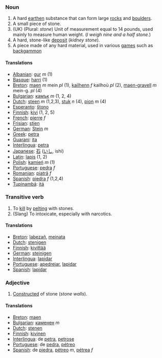 ===Noun===
#A hard [[earth]]en substance that can form large [[rock]]s and [[boulder]]s.
#A small piece of stone.
#(UK) (Plural: <i>stone</i>) Unit of measurement equal to 14 pounds, used mainly to measure human weight.  (''I weigh nine and a half stone.'')
#A hard, stone-like [[deposit]] (''kidney stone'').
#A piece made of any hard material, used in various [[game]]s such as [[backgammon]]

==== Translations ====
*[[Albanian]]: [[gur]] ''m'' (1)
*[[Basque]]: [[harri]] (1)
*[[Breton]]: [[maen]] ''m'' mein ''pl'' (1), [[kailhenn]] ''f'' kailhoù ''pl'' (2), [[maen-gravell]] ''m'' mein-g. ''pl'' (4)
*[[Bulgarian]]: [[камък]] ''m'' (1, 2, 4)
*[[Dutch]]: [[steen]] ''m'' (1,2,3), [[stuk]] ''n'' (4), [[pion]] ''m'' (4)
*[[Esperanto]]: [[ŝtono]]
*[[Finnish]]: [[kivi]] (1, 2, 5)
*[[French]]: [[pierre]] ''f''
*[[Frisian]]: [[stien]]
*[[German]]: [[Stein]] ''m''
*[[Greek]]: [[petra]]
*[[Guarani]]: [[ita]]
*[[Interlingua]]: [[petra]]
*[[Japanese]]: [[石]] ([[いし]], ishi)
*[[Latin]]: [[lapis]] (1, 2)
*[[Polish]]: [[kamień]] ''m'' (1)
*[[Portuguese]]: [[pedra]] ''f''
*[[Romanian]]: [[piatră]] ''f''
*[[Spanish]]: [[piedra]] ''f'' (1,2,4)
*[[Tupinambá]]: [[itá]]

===Transitive verb===
#To [[kill]] by [[pelt]]ing with stones.
#(Slang) To intoxicate, especially with narcotics.

==== Translations ====
*[[Breton]]: [[labezañ]], [[meinata]]
*[[Dutch]]: [[stenigen]]
*[[Finnish]]: [[kivittää]]
*[[German]]: [[steinigen]]
*[[Interlingua]]: [[lapidar]]
*[[Portuguese]]: [[apedrejar]], [[lapidar]]
*[[Spanish]]: [[lapidar]]

===Adjective===
#[[Construct]]ed of stone (''stone walls'').

==== Translations ====
*[[Breton]]: [[maen]]
*[[Bulgarian]]: [[каменен]] ''m''
*[[Dutch]]: [[stenen]]
*[[Finnish]]: [[kivinen]]
*[[Interlingua]]: de [[petra]], [[petrose]]
*[[Portuguese]]: de [[pedra]], [[pétreo]]
*[[Spanish]]: de [[piedra]], [[pétreo]] ''m'', [[pétrea]] ''f''